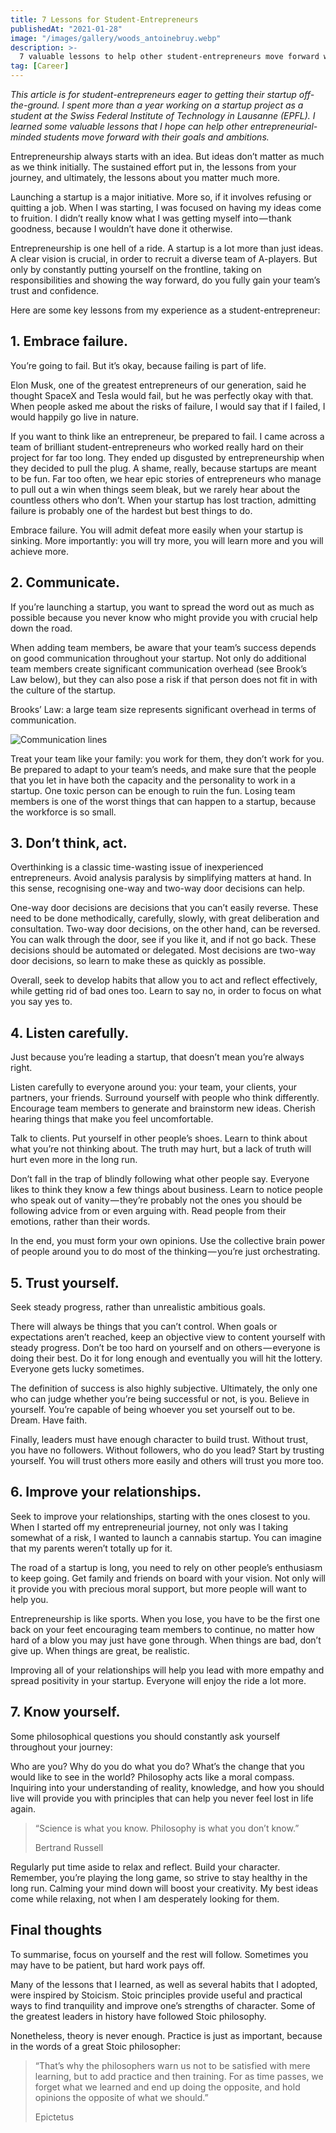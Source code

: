 ```yaml
---
title: 7 Lessons for Student-Entrepreneurs
publishedAt: "2021-01-28"
image: "/images/gallery/woods_antoinebruy.webp"
description: >-
  7 valuable lessons to help other student-entrepreneurs move forward with their goals and ambitions.
tag: [Career]
---
```


_This article is for student-entrepreneurs eager to getting their startup off-the-ground. I spent more than a year working on a startup project as a student at the Swiss Federal Institute of Technology in Lausanne (EPFL). I learned some valuable lessons that I hope can help other entrepreneurial-minded students move forward with their goals and ambitions._

Entrepreneurship always starts with an idea. But ideas don’t matter as much as we think initially. The sustained effort put in, the lessons from your journey, and ultimately, the lessons about you matter much more.

Launching a startup is a major initiative. More so, if it involves refusing or quitting a job. When I was starting, I was focused on having my ideas come to fruition. I didn’t really know what I was getting myself into — thank goodness, because I wouldn’t have done it otherwise.

Entrepreneurship is one hell of a ride. A startup is a lot more than just ideas. A clear vision is crucial, in order to recruit a diverse team of A-players. But only by constantly putting yourself on the frontline, taking on responsibilities and showing the way forward, do you fully gain your team’s trust and confidence.

Here are some key lessons from my experience as a student-entrepreneur:

## 1. Embrace failure.

You’re going to fail. But it’s okay, because failing is part of life.

Elon Musk, one of the greatest entrepreneurs of our generation, said he thought SpaceX and Tesla would fail, but he was perfectly okay with that. When people asked me about the risks of failure, I would say that if I failed, I would happily go live in nature.

If you want to think like an entrepreneur, be prepared to fail. I came across a team of brilliant student-entrepreneurs who worked really hard on their project for far too long. They ended up disgusted by entrepreneurship when they decided to pull the plug. A shame, really, because startups are meant to be fun. Far too often, we hear epic stories of entrepreneurs who manage to pull out a win when things seem bleak, but we rarely hear about the countless others who don’t. When your startup has lost traction, admitting failure is probably one of the hardest but best things to do.

Embrace failure. You will admit defeat more easily when your startup is sinking. More importantly: you will try more, you will learn more and you will achieve more.

## 2. Communicate.

If you’re launching a startup, you want to spread the word out as much as possible because you never know who might provide you with crucial help down the road.

When adding team members, be aware that your team’s success depends on good communication throughout your startup. Not only do additional team members create significant communication overhead (see Brook’s Law below), but they can also pose a risk if that person does not fit in with the culture of the startup.

Brooks’ Law: a large team size represents significant overhead in terms of communication.

![Communication lines](https://miro.medium.com/max/1400/1*pLdfse5oA5nJOEjemvmgig.webp)

Treat your team like your family: you work for them, they don’t work for you. Be prepared to adapt to your team’s needs, and make sure that the people that you let in have both the capacity and the personality to work in a startup. One toxic person can be enough to ruin the fun. Losing team members is one of the worst things that can happen to a startup, because the workforce is so small.

## 3. Don’t think, act.

Overthinking is a classic time-wasting issue of inexperienced entrepreneurs. Avoid analysis paralysis by simplifying matters at hand. In this sense, recognising one-way and two-way door decisions can help.

One-way door decisions are decisions that you can’t easily reverse. These need to be done methodically, carefully, slowly, with great deliberation and consultation. Two-way door decisions, on the other hand, can be reversed. You can walk through the door, see if you like it, and if not go back. These decisions should be automated or delegated. Most decisions are two-way door decisions, so learn to make these as quickly as possible.

Overall, seek to develop habits that allow you to act and reflect effectively, while getting rid of bad ones too. Learn to say no, in order to focus on what you say yes to.

## 4. Listen carefully.

Just because you’re leading a startup, that doesn’t mean you’re always right.

Listen carefully to everyone around you: your team, your clients, your partners, your friends. Surround yourself with people who think differently. Encourage team members to generate and brainstorm new ideas. Cherish hearing things that make you feel uncomfortable.

Talk to clients. Put yourself in other people’s shoes. Learn to think about what you’re not thinking about. The truth may hurt, but a lack of truth will hurt even more in the long run.

Don’t fall in the trap of blindly following what other people say. Everyone likes to think they know a few things about business. Learn to notice people who speak out of vanity — they’re probably not the ones you should be following advice from or even arguing with. Read people from their emotions, rather than their words.

In the end, you must form your own opinions. Use the collective brain power of people around you to do most of the thinking — you’re just orchestrating.

## 5. Trust yourself.

Seek steady progress, rather than unrealistic ambitious goals.

There will always be things that you can’t control. When goals or expectations aren’t reached, keep an objective view to content yourself with steady progress. Don’t be too hard on yourself and on others — everyone is doing their best. Do it for long enough and eventually you will hit the lottery. Everyone gets lucky sometimes.

The definition of success is also highly subjective. Ultimately, the only one who can judge whether you’re being successful or not, is you. Believe in yourself. You’re capable of being whoever you set yourself out to be. Dream. Have faith.

Finally, leaders must have enough character to build trust. Without trust, you have no followers. Without followers, who do you lead? Start by trusting yourself. You will trust others more easily and others will trust you more too.

## 6. Improve your relationships.

Seek to improve your relationships, starting with the ones closest to you. When I started off my entrepreneurial journey, not only was I taking somewhat of a risk, I wanted to launch a cannabis startup. You can imagine that my parents weren’t totally up for it.

The road of a startup is long, you need to rely on other people’s enthusiasm to keep going. Get family and friends on board with your vision. Not only will it provide you with precious moral support, but more people will want to help you.

Entrepreneurship is like sports. When you lose, you have to be the first one back on your feet encouraging team members to continue, no matter how hard of a blow you may just have gone through. When things are bad, don’t give up. When things are great, be realistic.

Improving all of your relationships will help you lead with more empathy and spread positivity in your startup. Everyone will enjoy the ride a lot more.

## 7. Know yourself.

Some philosophical questions you should constantly ask yourself throughout your journey:

Who are you?
Why do you do what you do?
What’s the change that you would like to see in the world?
Philosophy acts like a moral compass. Inquiring into your understanding of reality, knowledge, and how you should live will provide you with principles that can help you never feel lost in life again.

> “Science is what you know. Philosophy is what you don’t know.”
>
> Bertrand Russell

Regularly put time aside to relax and reflect. Build your character. Remember, you’re playing the long game, so strive to stay healthy in the long run. Calming your mind down will boost your creativity. My best ideas come while relaxing, not when I am desperately looking for them.

## Final thoughts

To summarise, focus on yourself and the rest will follow. Sometimes you may have to be patient, but hard work pays off.

Many of the lessons that I learned, as well as several habits that I adopted, were inspired by Stoicism. Stoic principles provide useful and practical ways to find tranquility and improve one’s strengths of character. Some of the greatest leaders in history have followed Stoic philosophy.

Nonetheless, theory is never enough. Practice is just as important, because in the words of a great Stoic philosopher:

> “That’s why the philosophers warn us not to be satisfied with mere learning, but to add practice and then training. For as time passes, we forget what we learned and end up doing the opposite, and hold opinions the opposite of what we should.”
>
> Epictetus
